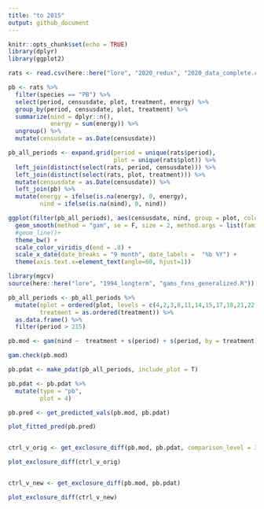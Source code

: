 ```yaml
---
title: "to 2015"
output: github_document
---
```


```r
knitr::opts_chunk$set(echo = TRUE)
library(dplyr)
library(ggplot2)

```

```r
rats <- read.csv(here::here("lore", "2020_redux", "2020_data_complete.csv"))

```

```r

pb <- rats %>%
  filter(species == "PB") %>%
  select(period, censusdate, plot, treatment, energy) %>%
  group_by(period, censusdate, plot, treatment) %>%
  summarize(nind = dplyr::n(),
            energy = sum(energy)) %>%
  ungroup() %>%
  mutate(censusdate = as.Date(censusdate))

pb_all_periods <- expand.grid(period = unique(rats$period),
                              plot = unique(rats$plot)) %>%
  left_join(distinct(select(rats, period, censusdate))) %>%
  left_join(distinct(select(rats, plot, treatment))) %>%
  mutate(censusdate = as.Date(censusdate)) %>%
  left_join(pb) %>%
  mutate(energy = ifelse(is.na(energy), 0, energy),
         nind = ifelse(is.na(nind), 0, nind))

ggplot(filter(pb_all_periods), aes(censusdate, nind, group = plot, color = treatment)) +
  geom_smooth(method = "gam", se = F, size = 2, method.args = list(family = "poisson")) +
  #geom_line()+
  theme_bw() +
  scale_color_viridis_d(end = .8) +
  scale_x_date(date_breaks = "9 month", date_labels =  "%b %Y") +
  theme(axis.text.x=element_text(angle=60, hjust=1))

```


```r


library(mgcv)
source(here::here("lore", "1994_longterm", "gams_fxns_generalized.R"))

pb_all_periods <- pb_all_periods %>%
  mutate(oplot = ordered(plot, levels = c(4,2,3,8,11,14,15,17,18,21,22)),
         treatment = as.ordered(treatment)) %>%
  as.data.frame() %>%
  filter(period > 215)

pb.mod <- gam(nind ~  treatment + s(period) + s(period, by = treatment) + plot + s(period, by = plot), family = "poisson", data  = pb_all_periods, method = "REML")

gam.check(pb.mod)

pb.pdat <- make_pdat(pb_all_periods, include_plot = T)

pb.pdat <- pb.pdat %>%
  mutate(type = "pb",
         plot = 4)

pb.pred <- get_predicted_vals(pb.mod, pb.pdat)

plot_fitted_pred(pb.pred)


ctrl_v_orig <- get_exclosure_diff(pb.mod, pb.pdat, comparison_level = 3)

plot_exclosure_diff(ctrl_v_orig)


ctrl_v_new <- get_exclosure_diff(pb.mod, pb.pdat)

plot_exclosure_diff(ctrl_v_new)

```